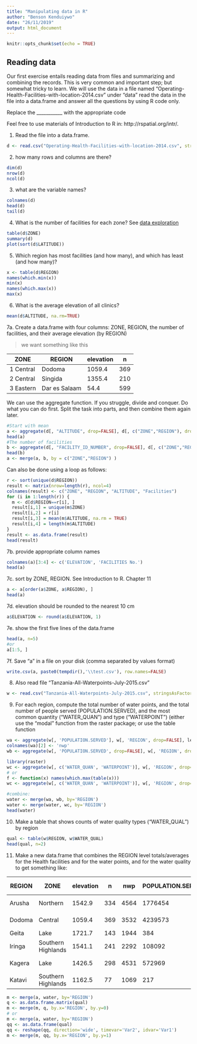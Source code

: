```yaml
---
title: "Manipulating data in R"
author: "Benson Kenduiywo"
date: "26/11/2019"
output: html_document
---
```


```r
knitr::opts_chunk$set(echo = TRUE)
```

## Reading data

Our first exercise entails reading data from files and summarizing and combining the records. This is very common and important step; but somewhat tricky to learn.  We will use the data in a file named "Operating-Health-Facilities-with-location-2014.csv" under "data" read the data in the file into a data.frame and answer all the questions by using R code only. 

Replace the ___________ with the appropriate code 

Feel free to use materials of Introduction to R in: http://rspatial.org/intr/.

1. Read the file into a data.frame.

```r
d <- read.csv("Operating-Health-Facilities-with-location-2014.csv", stringsAsFactors=FALSE)

```

2. how many rows and columns are there?

```r
dim(d)
nrow(d)
ncol(d)
```


3. what are the variable names?

```r
colnames(d)
head(d)
tail(d)
```


4. What is the number of facilities for each zone?
See [data exploration](https://rspatial.org/intr/7-explore.html#data-exploration)

```r
table(d$ZONE) 
summary(d)
plot(sort(d$LATITUDE))

```

5. Which region has most facilities (and how many), and which has least (and how many)?

```r
x <- table(d$REGION)
names(which.min(x))
min(x)
names(which.max(x))
max(x)

```

6. What is the average elevation of all clinics?

```r
mean(d$ALTITUDE, na.rm=TRUE)


```


7a. Create a data.frame with four columns: ZONE, REGION, the number of facilities, and their average elevation (by REGION)

> we want something like this

| ZONE      | REGION        | elevation | n   |
|-----------|---------------|-----------|-----|
| 1 Central | Dodoma        | 1059.4    | 369 |
| 2 Central | Singida       | 1355.4    | 210 |
| 3 Eastern | Dar es Salaam | 54.4      | 599 |

We can use the aggregate function. If you struggle, divide and conquer. Do what you can do first. Split the task into parts, and then combine them again later.

```r
#Start with mean
a <- aggregate(d[, "ALTITUDE", drop=FALSE], d[, c("ZONE","REGION"), drop=FALSE], mean, na.rm=TRUE)
head(a)
#The number of facilities
b <- aggregate(d[, "FACILITY_ID_NUMBER", drop=FALSE], d[, c("ZONE","REGION"), drop=FALSE], length)
head(b)
a <- merge(a, b, by = c("ZONE","REGION") )

```

Can also be done using a loop as follows:

```r
r <- sort(unique(d$REGION))
result <- matrix(nrow=length(r), ncol=4)
colnames(result) <- c("ZONE", "REGION", "ALTITUDE", "Facilities")
for (i in 1:length(r)) {
  m <- d[d$REGION==r[i], ]
  result[i,1] = unique(m$ZONE)
  result[i,2] = r[i]
  result[i,3] = mean(m$ALTITUDE, na.rm = TRUE)
  result[i,4] = length(m$ALTITUDE)
}
result <- as.data.frame(result)
head(result)

```


7b. provide appropriate column names 

```r
colnames(a)[3:4] <- c('ELEVATION', 'FACILITIES No.')
head(a)
```


7c. sort by ZONE, REGION. See Introduction to R. Chapter 11

```r
a <- a[order(a$ZONE, a$REGION), ]
head(a)
```


7d. elevation should be rounded to the nearest 10 cm

```r
a$ELEVATION <- round(a$ELEVATION, 1)

```


7e. show the first five lines of the data.frame

```r
head(a, n=5)
#or
a[1:5, ]
```



7f. Save "a" in a file on your disk (comma separated by values format)

```r
write.csv(a, paste0(tempdir(),'\\test.csv'), row.names=FALSE)

```


8. Also read file "Tanzania-All-Waterpoints-July-2015.csv"

```r
w <- read.csv("Tanzania-All-Waterpoints-July-2015.csv", stringsAsFactors=FALSE)

```


9. For each region, compute the total number of water points, and the total number of people served (POPULATION.SERVED),  and the most common quantity ("WATER_QUAN") and type ("WATERPOINT") (either use the "modal" function from the raster package; or  use the table function

```r
wa <- aggregate(w[, 'POPULATION.SERVED'], w[, 'REGION', drop=FALSE], length) 
colnames(wa)[2] <- 'nwp'
wb <- aggregate(w[, 'POPULATION.SERVED', drop=FALSE], w[, 'REGION', drop=FALSE], sum, na.rm=TRUE) 

library(raster)
wc <- aggregate(w[, c('WATER_QUAN', 'WATERPOINT')], w[, 'REGION', drop=FALSE], modal, na.rm=TRUE) 
# or
f <- function(x) names(which.max(table(x)))
wc <- aggregate(w[, c('WATER_QUAN', 'WATERPOINT')], w[, 'REGION', drop=FALSE], f) 

#combine:
water <- merge(wa, wb, by='REGION')
water <- merge(water, wc, by='REGION')
head(water)
```


10. Make a table that shows counts of water quality types ("WATER_QUAL") by region

```r
qual <- table(w$REGION, w$WATER_QUAL)
head(qual, n=2)
```


11. Make a new data.frame that combines the REGION level totals/averages for the  Health facilities and for the water points, and for the water quality to get something like:

| REGION | ZONE               | elevation | n   | nwp  | POPULATION.SERVED | WATER_QUAN   | WATERPOINT         | coloured | fluoride | fluoride abandoned | good | milky | salty | salty abandoned | soft | unknown |
|--------|--------------------|-----------|-----|------|-------------------|--------------|--------------------|----------|----------|--------------------|------|-------|-------|-----------------|------|---------|
| Arusha | Northern           | 1542.9    | 334 | 4564 | 1776454           | insufficient | communal standpipe | 18       | 161      | 1                  | 0    | 5     | 20    | 1               | 4227 | 131     |
| Dodoma | Central            | 1059.4    | 369 | 3532 | 4239573           | enough       | communal standpipe | 38       | 0        | 0                  | 0    | 21    | 594   | 22              | 2694 | 163     |
| Geita  | Lake               | 1721.7    | 143 | 1944 | 384               | enough       | hand pump          | 32       | 1        | 0                  | 0    | 33    | 51    | 1               | 1561 | 265     |
| Iringa | Southern Highlands | 1541.1    | 241 | 2292 | 108092            | enough       | communal standpipe | 3        | 0        | 0                  | 0    | 0     | 27    | 4               | 2191 | 67      |
| Kagera | Lake               | 1426.5    | 298 | 4531 | 572969            | enough       | communal standpipe | 64       | 5        | 0                  | 0    | 76    | 117   | 2               | 4066 | 201     |
| Katavi | Southern Highlands | 1162.5    | 77  | 1069 | 217               | enough       | hand pump          | 6        | 0        | 0                  | 0    | 6     | 127   | 2               | 907  | 21      |


```r
m <- merge(a, water, by='REGION')
q <- as.data.frame.matrix(qual)
m <- merge(m, q, by.x='REGION', by.y=0)
# or
m <- merge(a, water, by='REGION')
qq <- as.data.frame(qual)
qq <- reshape(qq, direction='wide', timevar='Var2', idvar='Var1')
m <- merge(m, qq, by.x='REGION', by.y=1)

```

